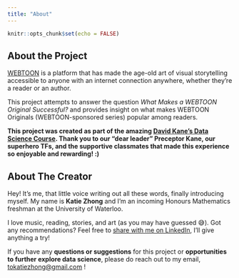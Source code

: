 ```yaml
---
title: "About"
---
```


```r
knitr::opts_chunk$set(echo = FALSE)
```


## About the Project
[WEBTOON](https://www.webtoons.com/en/) is a platform that has made the age-old art of visual storytelling accessible to anyone with an internet connection anywhere, whether they're a reader or an author.

This project attempts to answer the question *What Makes a WEBTOON Original Successful?* and provides insight on what makes WEBTOON Originals (WEBTOON-sponsored series) popular among readers.

**This project was created as part of the amazing [David Kane's Data Science Course](https://bootcamp.davidkane.info/). Thank you to our "dear leader" Preceptor Kane, our superhero TFs, and the supportive classmates that made this experience so enjoyable and rewarding! :)**


## About The Creator
Hey! It's me, that little voice writing out all these words, finally introducing myself. My name is **Katie Zhong** and I'm an incoming Honours Mathematics freshman at the University of Waterloo.

I love music, reading, stories, and art (as you may have guessed 😅). Got any recommendations? Feel free to [share with me on LinkedIn](https://www.linkedin.com/in/katie-zhong-163684163/), I'll give anything a try!

If you have any **questions or suggestions** for this project or **opportunities to further explore data science**, please do reach out to my email, [tokatiezhong@gmail.com](mailto:tokatiezhong@gmail.com) !